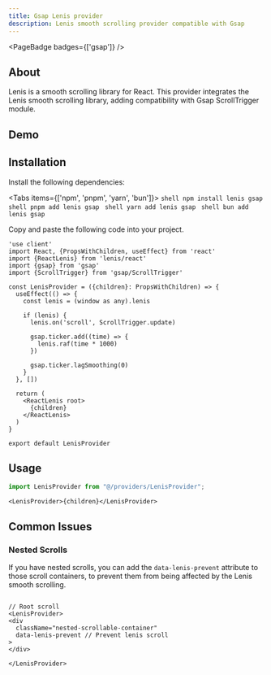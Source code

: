 ```yaml
---
title: Gsap Lenis provider
description: Lenis smooth scrolling provider compatible with Gsap
---
```


<PageBadge badges={['gsap']} />

## About
Lenis is a smooth scrolling library for React. This provider integrates the Lenis smooth scrolling library, adding compatibility with Gsap ScrollTrigger module.

## Demo
<GsapLenisScrollDemo />

## Installation

Install the following dependencies:

<Tabs items={['npm', 'pnpm', 'yarn', 'bun']}>
  <Tab value="npm">
    ```shell
    npm install lenis gsap
    ```
  </Tab>
  <Tab value="pnpm">
    ```shell
    pnpm add lenis gsap
    ```
  </Tab>
  <Tab value="yarn">
    ```shell
    yarn add lenis gsap
    ```
  </Tab>
  <Tab value="bun">
    ```shell
    bun add lenis gsap
    ```
  </Tab>
</Tabs>

Copy and paste the following code into your project.

```tsx title="providers/LenisProvider.tsx"
'use client'
import React, {PropsWithChildren, useEffect} from 'react'
import {ReactLenis} from 'lenis/react'
import {gsap} from 'gsap'
import {ScrollTrigger} from 'gsap/ScrollTrigger'

const LenisProvider = ({children}: PropsWithChildren) => {
  useEffect(() => {
    const lenis = (window as any).lenis

    if (lenis) {
      lenis.on('scroll', ScrollTrigger.update)

      gsap.ticker.add((time) => {
        lenis.raf(time * 1000)
      })

      gsap.ticker.lagSmoothing(0)
    }
  }, [])

  return (
    <ReactLenis root>
      {children}
    </ReactLenis>
  )
}

export default LenisProvider
```

## Usage

```typescript
import LenisProvider from "@/providers/LenisProvider";
```
```tsx title="app/layout.tsx"
<LenisProvider>{children}</LenisProvider>
```

## Common Issues

### Nested Scrolls

If you have nested scrolls, you can add the `data-lenis-prevent` attribute to those scroll containers, to prevent them from being affected by the Lenis smooth scrolling.

```tsx

// Root scroll
<LenisProvider>
<div 
  className="nested-scrollable-container"
  data-lenis-prevent // Prevent lenis scroll
>
</div>

</LenisProvider>

```